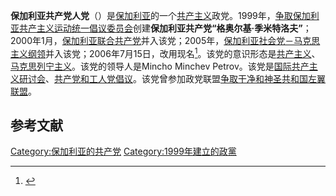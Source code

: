 '''保加利亚共产党人党'''（{{lang-bg|Партия на българските комунисти}}）是[[保加利亚|保加利亚]]的一个[[共产主义|共产主义]]政党。1999年，[[争取保加利亚共产主义运动统一倡议委员会|争取保加利亚共产主义运动统一倡议委员会]]创建'''保加利亚共产党“格奥尔基·季米特洛夫”'''；2000年1月，[[保加利亚联合共产党|保加利亚联合共产党]]并入该党；2005年，[[保加利亚社会党－马克思主义纲领|保加利亚社会党－马克思主义纲领]]并入该党；2006年7月15日，改用现名<ref>{{cite web|last1=Predov|first1=Ivan|title=Speech at the 2nd International Meeting of Communist and Workers' Parties, 23-26 June 2000|url=http://www.solidnet.org/old/cgi-bin/agent0fd6.html?meetings/779=communists_experience_with_alliances_and_cooperation_23-25_06_2000_athens/790=bulgarian_communist_party_georgi-dimitrov|website=Solidnet|accessdate=2018-05-17}}</ref>。该党的意识形态是[[共产主义|共产主义]]、[[马克思列宁主义|马克思列宁主义]]。该党的领导人是Mincho Minchev Petrov。该党是[[国际共产主义研讨会|国际共产主义研讨会]]、[[共产党和工人党倡议|共产党和工人党倡议]]。该党曾参加政党联盟[[争取干净和神圣共和国左翼联盟|争取干净和神圣共和国左翼联盟]]。

== 参考文献 ==
{{reflist}}

{{保加利亚政党}}
{{欧洲的共产党}}

[[Category:保加利亚的共产党|Category:保加利亚的共产党]]
[[Category:1999年建立的政黨|Category:1999年建立的政黨]]